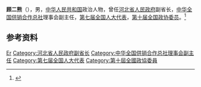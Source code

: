 '''顾二熊'''（{{bd|？|}}），男，[[中华人民共和国|中华人民共和国]]政治人物，曾任[[河北省人民政府|河北省人民政府]]副省长，[[中华全国供销合作总社|中华全国供销合作总社]]理事会副主任，[[第七届全国人大代表|第七届全国人大代表]]，[[第十届全国政协委员|第十届全国政协委员]]。<ref>{{Cite book|title=中华人民共和国职官志|author=何虎生, 李耀东, 向常福主编|publisher=中国社会出版社|year=2003|isbn=9787800883934|location=北京|pages=}}</ref>

== 参考资料 ==
{{reflist}}

{{中国人物小作品}}

{{Authority control}}
{{DEFAULTSORT:Gu顾}}
[[Category:顾姓|Er]]
[[Category:河北省人民政府副省长|Category:河北省人民政府副省长]]
[[Category:中华全国供销合作总社理事会副主任|Category:中华全国供销合作总社理事会副主任]]
[[Category:第七届全国人大代表|Category:第七届全国人大代表]]
[[Category:第十屆全國政協委員|Category:第十屆全國政協委員]]